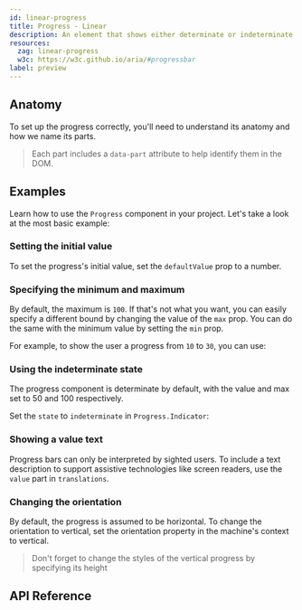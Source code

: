```yaml
---
id: linear-progress
title: Progress - Linear
description: An element that shows either determinate or indeterminate progress.
resources:
  zag: linear-progress
  w3c: https://w3c.github.io/aria/#progressbar
label: preview
---
```



<ComponentPreview />

## Anatomy

To set up the progress correctly, you'll need to understand its anatomy and how
we name its parts.

> Each part includes a `data-part` attribute to help identify them in the DOM.

<Anatomy id="linear-progress" />

## Examples

Learn how to use the `Progress` component in your project. Let's take a look at
the most basic example:

<Story id="Basic" />

### Setting the initial value

To set the progress's initial value, set the `defaultValue` prop to a number.

<Story id="InitialValue" />

### Specifying the minimum and maximum

By default, the maximum is `100`. If that's not what you want, you can easily
specify a different bound by changing the value of the `max` prop. You can do
the same with the minimum value by setting the `min` prop.

For example, to show the user a progress from `10` to `30`, you can use:

<Story id="MinMax" />

### Using the indeterminate state

The progress component is determinate by default, with the value and max set to
50 and 100 respectively.

Set the `state` to `indeterminate` in `Progress.Indicator`:

<Story id="Indeterminate" />

### Showing a value text

Progress bars can only be interpreted by sighted users. To include a text
description to support assistive technologies like screen readers, use the
`value` part in `translations`.

<Story id="ValueText" />

### Changing the orientation

By default, the progress is assumed to be horizontal. To change the orientation
to vertical, set the orientation property in the machine's context to vertical.

> Don't forget to change the styles of the vertical progress by specifying its
> height

<Story id="Vertical" />

## API Reference

<ComponentTypes id="progress" />
